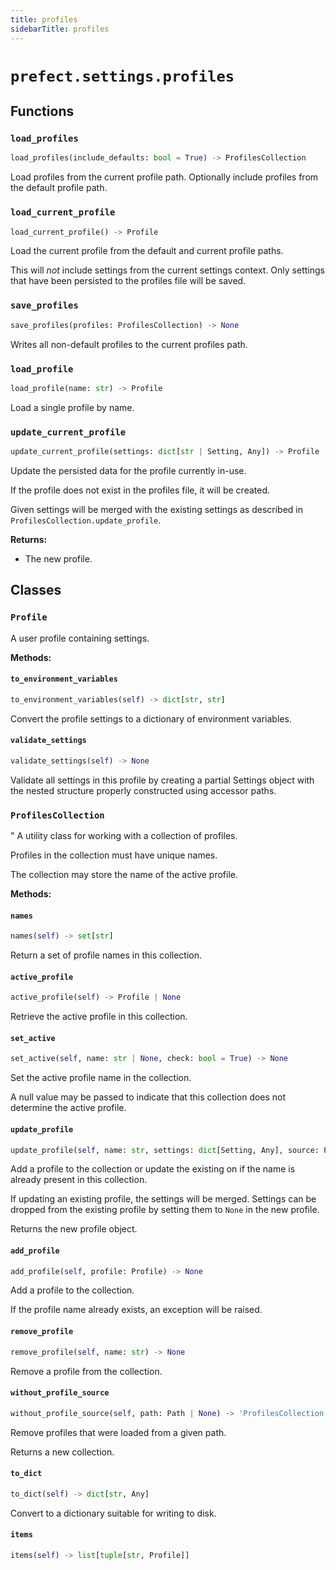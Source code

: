 ```yaml
---
title: profiles
sidebarTitle: profiles
---
```


# `prefect.settings.profiles`

## Functions

### `load_profiles` <sup><a href="https://github.com/prefecthq/prefect/blob/main/src/prefect/settings/profiles.py#L302"><Icon icon="github" size="14" /></a></sup>

```python
load_profiles(include_defaults: bool = True) -> ProfilesCollection
```


Load profiles from the current profile path. Optionally include profiles from the
default profile path.


### `load_current_profile` <sup><a href="https://github.com/prefecthq/prefect/blob/main/src/prefect/settings/profiles.py#L341"><Icon icon="github" size="14" /></a></sup>

```python
load_current_profile() -> Profile
```


Load the current profile from the default and current profile paths.

This will _not_ include settings from the current settings context. Only settings
that have been persisted to the profiles file will be saved.


### `save_profiles` <sup><a href="https://github.com/prefecthq/prefect/blob/main/src/prefect/settings/profiles.py#L359"><Icon icon="github" size="14" /></a></sup>

```python
save_profiles(profiles: ProfilesCollection) -> None
```


Writes all non-default profiles to the current profiles path.


### `load_profile` <sup><a href="https://github.com/prefecthq/prefect/blob/main/src/prefect/settings/profiles.py#L369"><Icon icon="github" size="14" /></a></sup>

```python
load_profile(name: str) -> Profile
```


Load a single profile by name.


### `update_current_profile` <sup><a href="https://github.com/prefecthq/prefect/blob/main/src/prefect/settings/profiles.py#L380"><Icon icon="github" size="14" /></a></sup>

```python
update_current_profile(settings: dict[str | Setting, Any]) -> Profile
```


Update the persisted data for the profile currently in-use.

If the profile does not exist in the profiles file, it will be created.

Given settings will be merged with the existing settings as described in
`ProfilesCollection.update_profile`.

**Returns:**
- The new profile.


## Classes

### `Profile` <sup><a href="https://github.com/prefecthq/prefect/blob/main/src/prefect/settings/profiles.py#L55"><Icon icon="github" size="14" /></a></sup>


A user profile containing settings.


**Methods:**

#### `to_environment_variables` <sup><a href="https://github.com/prefecthq/prefect/blob/main/src/prefect/settings/profiles.py#L68"><Icon icon="github" size="14" /></a></sup>

```python
to_environment_variables(self) -> dict[str, str]
```

Convert the profile settings to a dictionary of environment variables.


#### `validate_settings` <sup><a href="https://github.com/prefecthq/prefect/blob/main/src/prefect/settings/profiles.py#L76"><Icon icon="github" size="14" /></a></sup>

```python
validate_settings(self) -> None
```

Validate all settings in this profile by creating a partial Settings object
with the nested structure properly constructed using accessor paths.


### `ProfilesCollection` <sup><a href="https://github.com/prefecthq/prefect/blob/main/src/prefect/settings/profiles.py#L113"><Icon icon="github" size="14" /></a></sup>


"
A utility class for working with a collection of profiles.

Profiles in the collection must have unique names.

The collection may store the name of the active profile.


**Methods:**

#### `names` <sup><a href="https://github.com/prefecthq/prefect/blob/main/src/prefect/settings/profiles.py#L129"><Icon icon="github" size="14" /></a></sup>

```python
names(self) -> set[str]
```

Return a set of profile names in this collection.


#### `active_profile` <sup><a href="https://github.com/prefecthq/prefect/blob/main/src/prefect/settings/profiles.py#L136"><Icon icon="github" size="14" /></a></sup>

```python
active_profile(self) -> Profile | None
```

Retrieve the active profile in this collection.


#### `set_active` <sup><a href="https://github.com/prefecthq/prefect/blob/main/src/prefect/settings/profiles.py#L144"><Icon icon="github" size="14" /></a></sup>

```python
set_active(self, name: str | None, check: bool = True) -> None
```

Set the active profile name in the collection.

A null value may be passed to indicate that this collection does not determine
the active profile.


#### `update_profile` <sup><a href="https://github.com/prefecthq/prefect/blob/main/src/prefect/settings/profiles.py#L155"><Icon icon="github" size="14" /></a></sup>

```python
update_profile(self, name: str, settings: dict[Setting, Any], source: Path | None = None) -> Profile
```

Add a profile to the collection or update the existing on if the name is already
present in this collection.

If updating an existing profile, the settings will be merged. Settings can
be dropped from the existing profile by setting them to `None` in the new
profile.

Returns the new profile object.


#### `add_profile` <sup><a href="https://github.com/prefecthq/prefect/blob/main/src/prefect/settings/profiles.py#L196"><Icon icon="github" size="14" /></a></sup>

```python
add_profile(self, profile: Profile) -> None
```

Add a profile to the collection.

If the profile name already exists, an exception will be raised.


#### `remove_profile` <sup><a href="https://github.com/prefecthq/prefect/blob/main/src/prefect/settings/profiles.py#L209"><Icon icon="github" size="14" /></a></sup>

```python
remove_profile(self, name: str) -> None
```

Remove a profile from the collection.


#### `without_profile_source` <sup><a href="https://github.com/prefecthq/prefect/blob/main/src/prefect/settings/profiles.py#L215"><Icon icon="github" size="14" /></a></sup>

```python
without_profile_source(self, path: Path | None) -> 'ProfilesCollection'
```

Remove profiles that were loaded from a given path.

Returns a new collection.


#### `to_dict` <sup><a href="https://github.com/prefecthq/prefect/blob/main/src/prefect/settings/profiles.py#L230"><Icon icon="github" size="14" /></a></sup>

```python
to_dict(self) -> dict[str, Any]
```

Convert to a dictionary suitable for writing to disk.


#### `items` <sup><a href="https://github.com/prefecthq/prefect/blob/main/src/prefect/settings/profiles.py#L248"><Icon icon="github" size="14" /></a></sup>

```python
items(self) -> list[tuple[str, Profile]]
```
